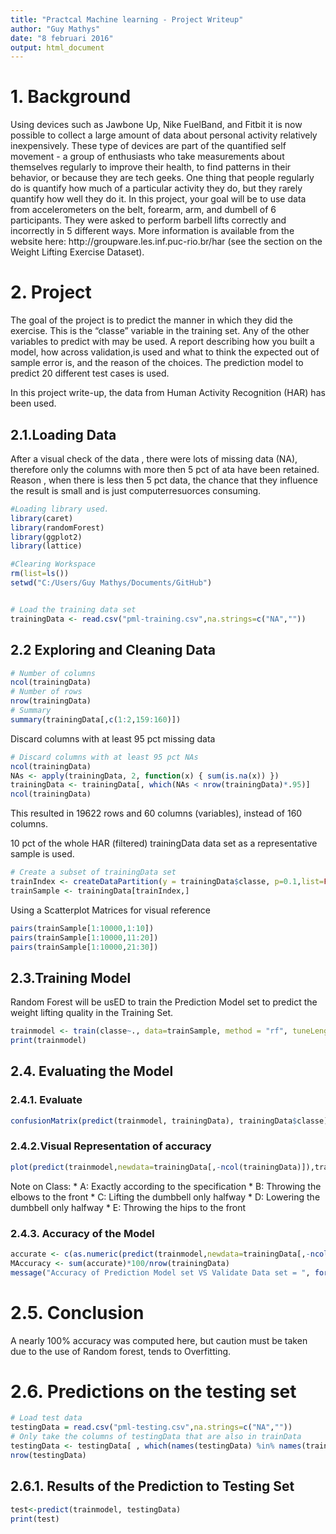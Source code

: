 ```yaml
---
title: "Practcal Machine learning - Project Writeup"
author: "Guy Mathys"
date: "8 februari 2016"
output: html_document
---
```



# 1. Background

Using devices such as Jawbone Up, Nike FuelBand, and Fitbit it is now possible to collect a large amount of data about personal activity relatively inexpensively. These type of devices are part of the quantified self movement - a group of enthusiasts who take measurements about themselves regularly to improve their health, to find patterns in their behavior, or because they are tech geeks. One thing that people regularly do is quantify how much of a particular activity they do, but they rarely quantify how well they do it. In this project, your goal will be to use data from accelerometers on the belt, forearm, arm, and dumbell of 6 participants. They were asked to perform barbell lifts correctly and incorrectly in 5 different ways. More information is available from the website here: http://groupware.les.inf.puc-rio.br/har (see the section on the Weight Lifting Exercise Dataset).

# 2. Project

 The goal of the project is to predict the manner in which they did the exercise. This is the "classe" variable in the training set. Any of the other variables to predict with may be used. A report describing how you built a model, how across validation,is used and what to think the expected out of sample error is, and the reason of the choices. The prediction model to predict 20 different test cases is used. 
 
 In this project write-up, the data from Human Activity Recognition (HAR) has been used.

## 2.1.Loading Data

After a visual check of the data , there were lots of missing data (NA), therefore only the columns with more then 5 pct of ata have been retained. Reason , when there is less then 5 pct data, the chance that they influence the result is small and is just computerresuorces consuming. 

```r

#Loading library used.
library(caret)
library(randomForest)
library(ggplot2)
library(lattice)

#Clearing Workspace
rm(list=ls())
setwd("C:/Users/Guy Mathys/Documents/GitHub")


# Load the training data set
trainingData <- read.csv("pml-training.csv",na.strings=c("NA",""))
```

## 2.2 Exploring and Cleaning Data

```r
# Number of columns
ncol(trainingData)
# Number of rows
nrow(trainingData)
# Summary
summary(trainingData[,c(1:2,159:160)])

```

Discard columns with at least 95 pct missing data

```r
# Discard columns with at least 95 pct NAs
ncol(trainingData)
NAs <- apply(trainingData, 2, function(x) { sum(is.na(x)) })
trainingData <- trainingData[, which(NAs < nrow(trainingData)*.95)]
ncol(trainingData)

```

This resulted in 19622 rows and 60 columns (variables), instead of 160 columns. 

10 pct of the whole HAR (filtered) trainingData data set as a representative sample is used.

```r
# Create a subset of trainingData set
trainIndex <- createDataPartition(y = trainingData$classe, p=0.1,list=FALSE)
trainSample <- trainingData[trainIndex,]

```

Using a Scatterplot Matrices for visual reference

```r
pairs(trainSample[1:10000,1:10])
pairs(trainSample[1:10000,11:20])
pairs(trainSample[1:10000,21:30])

```


## 2.3.Training Model

Random Forest  will be usED to train the Prediction Model set to predict the weight lifting quality in the Training Set.

```r
trainmodel <- train(classe~., data=trainSample, method = "rf", tuneLength = 1, ntree = 25)
print(trainmodel)
```

## 2.4. Evaluating the Model

### 2.4.1. Evaluate
```r
confusionMatrix(predict(trainmodel, trainingData), trainingData$classe)
```

### 2.4.2.Visual Representation of accuracy

```r
plot(predict(trainmodel,newdata=trainingData[,-ncol(trainingData)]),trainingData$classe, xlab="Validate Set", ylab="Prediction Model Set",col = c("black","red", "blue","green","yellow"))
```

Note on Class:
* A: Exactly according to the specification
* B: Throwing the elbows to the front
* C: Lifting the dumbbell only halfway
* D: Lowering the dumbbell only halfway
* E: Throwing the hips to the front

### 2.4.3. Accuracy of the Model

``` r
accurate <- c(as.numeric(predict(trainmodel,newdata=trainingData[,-ncol(trainingData)])==trainingData$classe))
MAccuracy <- sum(accurate)*100/nrow(trainingData)
message("Accuracy of Prediction Model set VS Validate Data set = ", format(round(MAccuracy, 2), nsmall=2),"%")
```

# 2.5. Conclusion
A nearly  100% accuracy was computed here, but caution must be taken due to the use of Random forest, tends to Overfitting.


# 2.6. Predictions on the testing set

```r
# Load test data
testingData = read.csv("pml-testing.csv",na.strings=c("NA",""))
# Only take the columns of testingData that are also in trainData
testingData <- testingData[ , which(names(testingData) %in% names(trainingData))]# Number of rows:
nrow(testingData)

```

## 2.6.1. Results of the Prediction to Testing Set
```r
test<-predict(trainmodel, testingData)
print(test)
```



